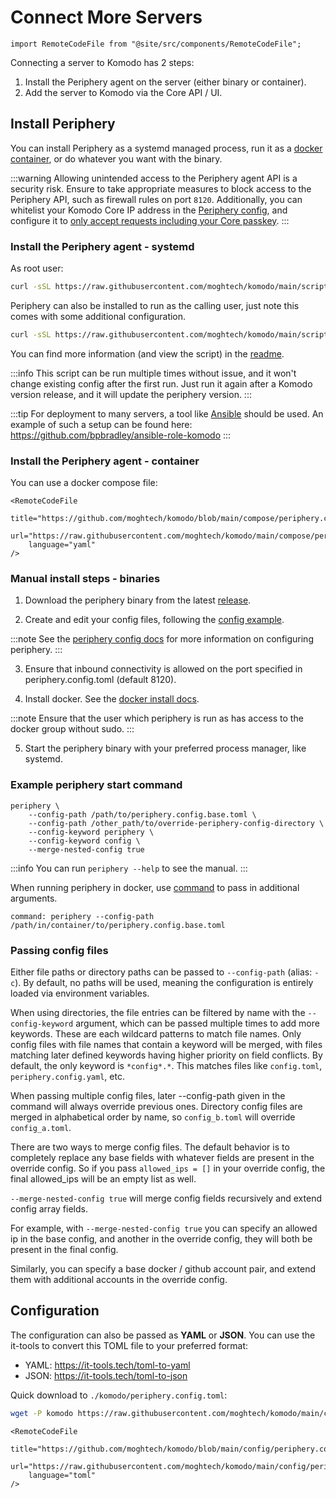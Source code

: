 # Connect More Servers

```mdx-code-block
import RemoteCodeFile from "@site/src/components/RemoteCodeFile";
```

Connecting a server to Komodo has 2 steps:

1.  Install the Periphery agent on the server (either binary or container).
2.  Add the server to Komodo via the Core API / UI.

## Install Periphery

You can install Periphery as a systemd managed process, run it as a [docker container](https://github.com/moghtech/komodo/pkgs/container/komodo-periphery), or do whatever you want with the binary.

:::warning
Allowing unintended access to the Periphery agent API is a security risk.
Ensure to take appropriate measures to block access to the Periphery API, such as firewall rules on port `8120`.
Additionally, you can whitelist your Komodo Core IP address in the [Periphery config](https://github.com/moghtech/komodo/blob/main/config/periphery.config.toml#L46),
and configure it to [only accept requests including your Core passkey](https://github.com/moghtech/komodo/blob/main/config/periphery.config.toml#L51).
:::

### Install the Periphery agent - systemd

As root user:
```bash
curl -sSL https://raw.githubusercontent.com/moghtech/komodo/main/scripts/setup-periphery.py | python3
```

Periphery can also be installed to run as the calling user, just note this comes with some additional configuration.

```bash
curl -sSL https://raw.githubusercontent.com/moghtech/komodo/main/scripts/setup-periphery.py | python3 - --user
```

You can find more information (and view the script) in the [readme](https://github.com/moghtech/komodo/tree/main/scripts).

:::info
This script can be run multiple times without issue, and it won't change existing config after the first run. Just run it again after a Komodo version release, and it will update the periphery version.
:::

:::tip
For deployment to many servers, a tool like [Ansible](https://docs.ansible.com/) should be used.
An example of such a setup can be found here: https://github.com/bpbradley/ansible-role-komodo
:::

### Install the Periphery agent - container

You can use a docker compose file:

```mdx-code-block
<RemoteCodeFile
	title="https://github.com/moghtech/komodo/blob/main/compose/periphery.compose.yaml"
	url="https://raw.githubusercontent.com/moghtech/komodo/main/compose/periphery.compose.yaml"
	language="yaml"
/>
```

### Manual install steps - binaries

1.  Download the periphery binary from the latest [release](https://github.com/moghtech/komodo/releases).

2.  Create and edit your config files, following the [config example](https://github.com/moghtech/komodo/blob/main/config/periphery.config.toml).

:::note
See the [periphery config docs](https://docs.rs/komodo_client/latest/komodo_client/entities/config/periphery/index.html)
for more information on configuring periphery.
:::

3.  Ensure that inbound connectivity is allowed on the port specified in periphery.config.toml (default 8120).

4.  Install docker. See the [docker install docs](https://docs.docker.com/engine/install/).

:::note
Ensure that the user which periphery is run as has access to the docker group without sudo.
:::

5.  Start the periphery binary with your preferred process manager, like systemd.

### Example periphery start command

```
periphery \
	--config-path /path/to/periphery.config.base.toml \
	--config-path /other_path/to/override-periphery-config-directory \
	--config-keyword periphery \
	--config-keyword config \
	--merge-nested-config true
```

:::info
You can run `periphery --help` to see the manual.
:::

When running periphery in docker, use [command](https://docs.docker.com/reference/compose-file/services/#command) to pass in additional arguments.
```
command: periphery --config-path /path/in/container/to/periphery.config.base.toml
```

### Passing config files

Either file paths or directory paths can be passed to `--config-path` (alias: `-c`). By default, no paths will be used, meaning the configuration is entirely
loaded via environment variables.

When using directories, the file entries can be filtered by name with the `--config-keyword` argument, which can be passed multiple times to add more keywords.
These are each wildcard patterns to match file names.
Only config files with file names that contain a keyword will be merged, with files matching later defined keywords having higher priority on field conflicts.
By default, the only keyword is `*config*.*`. This matches files like `config.toml`, `periphery.config.yaml`, etc.

When passing multiple config files, later --config-path given in the command will always override previous ones.
Directory config files are merged in alphabetical order by name, so `config_b.toml` will override `config_a.toml`.

There are two ways to merge config files.
The default behavior is to completely replace any base fields with whatever fields are present in the override config.
So if you pass `allowed_ips = []` in your override config, the final allowed_ips will be an empty list as well.

`--merge-nested-config true` will merge config fields recursively and extend config array fields.

For example, with `--merge-nested-config true` you can specify an allowed ip in the base config, and another in the override config, they will both be present in the final config.

Similarly, you can specify a base docker / github account pair, and extend them with additional accounts in the override config.

## Configuration

The configuration can also be passed as **YAML** or **JSON**.
You can use the it-tools to convert this TOML file to your preferred format:
  - YAML: https://it-tools.tech/toml-to-yaml
  - JSON: https://it-tools.tech/toml-to-json

Quick download to `./komodo/periphery.config.toml`:
```bash
wget -P komodo https://raw.githubusercontent.com/moghtech/komodo/main/config/periphery.config.toml
```

```mdx-code-block
<RemoteCodeFile
	title="https://github.com/moghtech/komodo/blob/main/config/periphery.config.toml"
	url="https://raw.githubusercontent.com/moghtech/komodo/main/config/periphery.config.toml"
	language="toml"
/>
```
